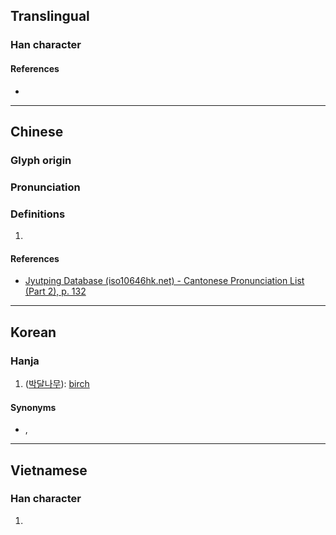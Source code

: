 {{character info}}
==Translingual==

===Han character===
{{Han char|rn=75|rad=木|as=13|sn=17|four=|canj=DYGQ|ids=⿰木達}}

====References====
* {{Han ref|kx=0555.320|dkj=15625|dj=0945.170|hdz=21299.020|uh=6A7D|ud=27261}}

----

==Chinese==
{{zh-forms}}

===Glyph origin===
{{Han etym}}

===Pronunciation===
{{zh-pron
|m=tà
|c=taat3
|mc=
|oc=
|ma=
|cat=
}}

===Definitions===
{{zh-hanzi}}

# {{rfdef|zh}}

====References====
* [http://www.iso10646hk.net/jp/document/download.jsp Jyutping Database (iso10646hk.net) - Cantonese Pronunciation List (Part 2), p. 132]

----

==Korean==

===Hanja===
{{ko-hanja|hangeul=달|eumhun=|rv=dal|mr=tal|y=tal}}

# ([[박달나무]]): [[birch]]

====Synonyms====
* {{l|ko|檀}}, {{l|ko|樺}}

----

==Vietnamese==

===Han character===
{{vi-hantu|rs=木13|thớt}}

# {{rfdef|vi|sort=木13}}
